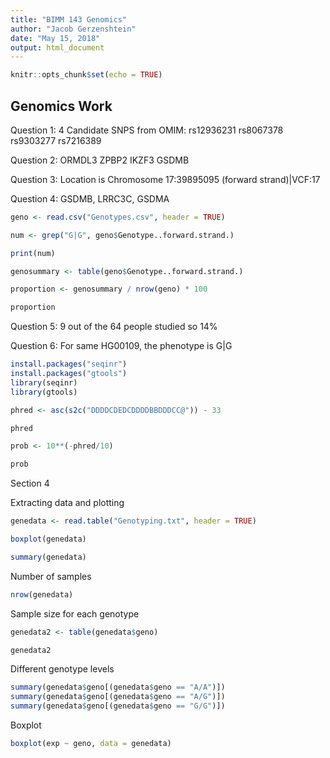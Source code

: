 ```yaml
---
title: "BIMM 143 Genomics"
author: "Jacob Gerzenshtein"
date: "May 15, 2018"
output: html_document
---
```


```r
knitr::opts_chunk$set(echo = TRUE)
```

## Genomics Work

Question 1: 4 Candidate SNPS from OMIM: 
  rs12936231 
  rs8067378 
  rs9303277
  rs7216389

Question 2: 
  ORMDL3
  ZPBP2
  IKZF3
  GSDMB 
  
Question 3: Location is Chromosome 17:39895095 (forward strand)|VCF:17

Question 4: GSDMB, LRRC3C, GSDMA

```r
geno <- read.csv("Genotypes.csv", header = TRUE)

num <- grep("G|G", geno$Genotype..forward.strand.)

print(num)

genosummary <- table(geno$Genotype..forward.strand.)

proportion <- genosummary / nrow(geno) * 100

proportion

```


Question 5: 9 out of the 64 people studied so 14%

Question 6: For same HG00109, the phenotype is G|G


```r
install.packages("seqinr")
install.packages("gtools")
library(seqinr)
library(gtools)
```

```r
phred <- asc(s2c("DDDDCDEDCDDDDBBDDDCC@")) - 33

phred

prob <- 10**(-phred/10)

prob
```


Section 4

Extracting data and plotting
```r
genedata <- read.table("Genotyping.txt", header = TRUE)

boxplot(genedata)

summary(genedata)
```


Number of samples
```r
nrow(genedata)
```


Sample size for each genotype 
```r
genedata2 <- table(genedata$geno)

genedata2
```

Different genotype levels

```r
summary(genedata$geno[(genedata$geno == "A/A")])
summary(genedata$geno[(genedata$geno == "A/G")])
summary(genedata$geno[(genedata$geno == "G/G")])
```


Boxplot

```r
boxplot(exp ~ geno, data = genedata)
```

